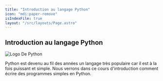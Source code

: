 ```yaml
---
title: "Introduction au langage Python"
icon: "mdi:paper-remove"
isIndexFile: true
layout: "/src/layouts/Page.astro"
---
```


## Introduction au langage Python

![Logo De Python](/cours/Python-logo-notext.svg)

Python est devenu au fil des années un langage très populaire car il est à la fois puissant et simple. Nous verrons dans ce cours d'introduction comment écrire des programmes simples en Python.
